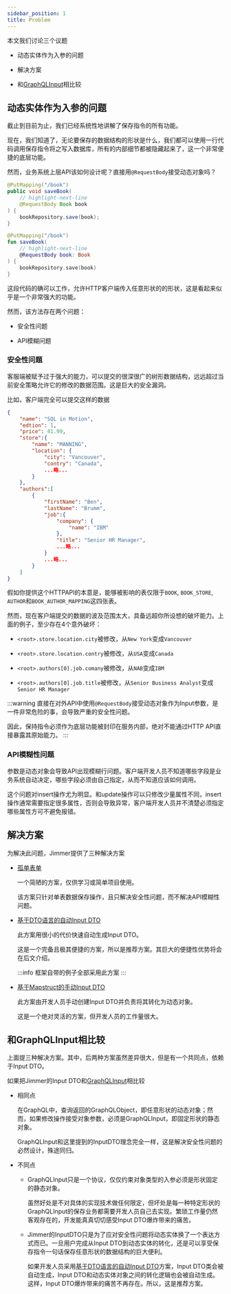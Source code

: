 ```yaml
---
sidebar_position: 1
title: Problem
---
```


本文我们讨论三个议题

-   动态实体作为入参的问题

-   解决方案

-   和[GraphQLInput](https://graphql.org/graphql-js/mutations-and-input-types/)相比较

## 动态实体作为入参的问题

截止到目前为止，我们已经系统性地讲解了保存指令的所有功能。

现在，我们知道了，无论要保存的数据结构的形状是什么，我们都可以使用一行代码调用保存指令将之写入数据库，所有的内部细节都被隐藏起来了，这一个非常便捷的底层功能。

然而，业务系统上层API该如何设计呢？直接用`@RequestBody`接受动态对象吗？

<Tabs groupId="language">
<TabItem value="java" label="Java">

```java
@PutMapping("/book")
public void saveBook(
    // highlight-next-line
    @RequestBody Book book
) {
    bookRepository.save(book);
}
```

</TabItem>
<TabItem value="kotlin" label="Kotlin">

```kotlin
@PutMapping("/book")
fun saveBook(
    // highlight-next-line
    @RequestBody book: Book
) {
    bookRepository.save(book)
}
```

</TabItem>
</Tabs>

这段代码的确可以工作，允许HTTP客户端传入任意形状的的形状，这是看起来似乎是一个非常强大的功能。

然而，该方法存在两个问题：

-   安全性问题

-   API模糊问题

### 安全性问题

客服端被赋予过于强大的能力，可以提交的很深很广的树形数据结构，远远超过当前安全策略允许它的修改的数据范围。这是巨大的安全漏洞。

比如，客户端完全可以提交这样的数据

```json
{
    "name": "SQL in Motion",
    "edtion": 1,
    "price": 41.99,
    "store":{
        "name": "MANNING",
        "location": {
            "city": "Vancouver",
            "contry": "Canada",
            ...略...
        }
    },
    "authors":[
        {
            "firstName": "Ben",
            "lastName": "Brumm",
            "job":{
                "company": {
                    "name": "IBM"
                },
                "title": "Senior HR Manager",
                ...略...
            }
            ...略...
        }
    ]
}
```

假如你提供这个HTTPAPI的本意是，能够被影响的表仅限于`BOOK`, `BOOK_STORE`, `AUTHOR`和`BOOK_AUTHOR_MAPPING`这四张表。

然而，现在客户端提交的数据的波及范围太大，具备远超你所设想的破坏能力。上面的例子，至少存在4个意外破坏：

-   `<root>.store.location.city`被修改，从`New York`变成`Vancouver`

-   `<root>.store.location.contry`被修改，从`USA`变成`Canada`

-   `<root>.authors[0].job.comany`被修改，从`NAB`变成`IBM`

-   `<root>.authors[0].job.title`被修改，从`Senior Business Analyst`变成`Senior HR Manager`

:::warning
直接在对外API中使用`@RequestBody`接受动态对象作为Input参数，是一件非常危险的事，会导致严重的安全性问题。

因此，保持指令必须作为底层功能被封印在服务内部，绝对不能通过HTTP API直接暴露其原始能力。
:::

### API模糊性问题

参数是动态对象会导致API出现模糊行问题。客户端开发人员不知道哪些字段是业务系统自动决定，哪些字段必须由自己指定，从而不知道应该如何调用。

这个问题对insert操作尤为明显。和update操作可以只修改少量属性不同，insert操作通常需要指定很多属性，否则会导致异常，客户端开发人员并不清楚必须指定哪些属性方可不避免报错。

## 解决方案

为解决此问题，Jimmer提供了三种解决方案

-   [孤单表单](./lonely)

    一个简陋的方案，仅供学习或简单项目使用。
    
    该方案只针对单表数据保存操作，且只解决安全性问题，而不解决API模糊性问题。

-   [基于DTO语言的自动Input DTO](./dto-lang)

    此方案用很小的代价快速自动生成Input DTO。

    这是一个完备且极其便捷的方案，所以是推荐方案。其巨大的便捷性优势将会在后文介绍。

    :::info
    框架自带的例子全部采用此方案
    :::

-   [基于Mapstruct的手动Input DTO](./mapstruct)

    此方案由开发人员手动创建Input DTO并负责将其转化为动态对象。

    这是一个绝对灵活的方案，但开发人员的工作量很大。
    
## 和GraphQLInput相比较

上面提三种解决方案。其中，后两种方案虽然差异很大，但是有一个共同点，依赖于Input DTO。

如果把Jimmer的Input DTO和[GraphQLInput](https://graphql.org/graphql-js/mutations-and-input-types/)相比较

-   相同点

    在GraphQL中，查询返回的GraphQLObject，即任意形状的动态对象；然而，如果修改操作接受对象参数，必须是GraphQLInput，即固定形状的静态对象。

    GraphQLInput和这里提到的InputDTO理念完全一样，这是解决安全性问题的必然设计，殊途同归。

-   不同点

    -   GraphQLInput只是一个协议，仅仅约束对象类型的入参必须是形状固定的静态对象。
    
        虽然好处是不对具体的实现技术做任何限定，但坏处是每一种特定形状的GraphQLInput的保存业务都需要开发人员自己去实现。繁琐工作量仍然客观存在的，开发能真真切切感受Input DTO爆炸带来的痛苦。

    -   Jimmer的InputDTO只是为了应对安全性问题将动态实体换了一个表达方式而已。一旦用户完成从Input DTO到动态实体的转化，还是可以享受保存指令一句话保存任意形状的数据结构的巨大便利。

        如果开发人员采用[基于DTO语言的自动Input DTO](./dto-lang)方案，Input DTO类会被自动生成，Input DTO和动态实体对象之间的转化逻辑也会被自动生成。这样，Input DTO爆炸带来的痛苦不再存在。所以，这是推荐方案。